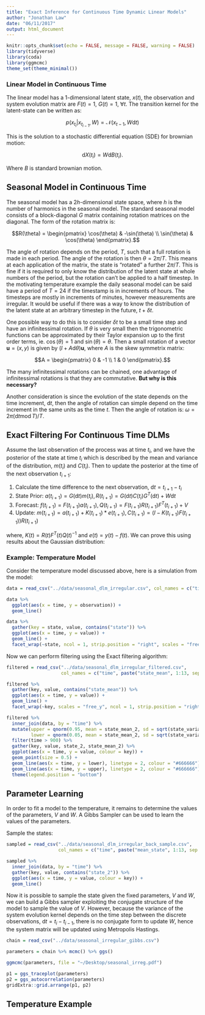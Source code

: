 ```yaml
---
title: "Exact Inference for Continuous Time Dynamic Linear Models"
author: "Jonathan Law"
date: "06/11/2017"
output: html_document
---
```


```r
knitr::opts_chunk$set(echo = FALSE, message = FALSE, warning = FALSE)
library(tidyverse)
library(coda)
library(ggmcmc)
theme_set(theme_minimal())
```

### Linear Model in Continuous Time

The linear model has a 1-dimensional latent state, $x(t)$, the observation and system evolution matrix are $F(t) = 1$, $G(t) = 1$, $\forall t$. The transition kernel for the latent-state can be written as:

$$p(x_{t_i} | x_{t_{i-1}}, W) = \mathcal{N}(x_{t-1}, W\textrm{d}t)$$

This is the solution to a stochastic differential equation (SDE) for brownian motion:

$$\textrm{d}X(t_i) = W\textrm{d}B(t_i).$$

Where $B$ is standard brownian motion. 

## Seasonal Model in Continuous Time

The seasonal model has a 2$h$-dimensional state space, where $h$ is the number of harmonics in the seasonal model. The standard seasonal model consists of a block-diagonal $G$ matrix containing rotation matrices on the diagonal. The form of the rotation matrix is:

$$R(\theta) = \begin{pmatrix}
\cos(\theta) & -\sin(\theta) \\
\sin(\theta) & \cos(\theta)
\end{pmatrix}.$$

The angle of rotation depends on the period, $T$, such that a full rotation is made in each period. The angle of the rotation is then $\theta = 2\pi / T$. This means at each application of the matrix, the state is "rotated" a further $2\pi/T$. This is fine if it is required to only know the distribution of the latent state at whole numbers of the period, but the rotation can't be applied to a half timestep. In the motivating temperature example the daily seasonal model can be said have a period of $T = 24$ if the timestamp is in increments of hours. The timesteps are mostly in increments of minutes, however measurements are irregular. It would be useful if there was a way to know the distribution of the latent state at an arbitrary timestep in the future, $t + \delta t$. 

One possible way to do this is to consider $\delta t$ to be a small time step and have an infinitessimal rotation. If $\theta$ is very small then the trigonometric functions can be approximated by their Taylor expansion up to the first order terms, ie. $\cos(\theta) = 1$ and $\sin(\theta) = \theta$. Then a small rotation of a vector $\textbf{u} = (x, y)$ is given by $(I + A\textrm{d}\theta)\textbf{u}$, where $A$ is the skew symmetrix matrix:

$$A = \begin{pmatrix}
0 & -1 \\
1 & 0
\end{pmatrix}.$$

The many infinitessimal rotations can be chained, one advantage of infinitessimal rotations is that they are commutative. **But why is this necessary?**

Another consideration is since the evolution of the state depends on the time increment, $\textrm{d}t$, then the angle of rotation can simple depend on the time increment in the same units as the time $t$. Then the angle of rotation is: $\omega = 2\pi(\textrm{d}t \operatorname{mod} T) / T$.

## Exact Filtering For Continuous Time DLMs

Assume the last observation of the process was at time $t_i$, and we have the posterior of the state at time $t_i$ which is described by the mean and variance of the distribution, $m(t_i)$ and $C(t_i)$. Then to update the posterior at the time of the next observation $t_{i+1}$:

1. Calculate the time difference to the next observation, $\textrm{d}t = t_{i+1} - t_i$
2. State Prior: $a(t_{i+1}) = G(\textrm{d}t)m(t_i), R(t_{i+1}) = G(\textrm{d}t)C(t_i)G^T(\textrm{d}t) + W \textrm{d}t$
3. Forecast: $f(t_{i+1}) = F(t_{i+1})a(t_{i+1}), Q(t_{i+1}) = F(t_{i+1}) R(t_{i+1}) F^T(t_{i+1}) + V$
4. Update: $m(t_{i+1}) = a(t_{i+1}) + K(t_{i+1}) * e(t_{i+1}), C(t_{i+1}) = (I - K(t_{i+1}) F(t_{i+1})) R(t_{i+1})$

where, $K(t) = R(t) F^T(t) Q(t)^{-1}$ and  $e(t) = y(t) - f(t)$. We can prove this using results about the Gaussian distribution:

### Example: Temperature Model

Consider the temperature model discussed above, here is a simulation from the model:

```r
data = read_csv("../data/seasonal_dlm_irregular.csv", col_names = c("time", "observation", paste("state", 1:13, sep = "_")))

data %>%
  ggplot(aes(x = time, y = observation)) +
  geom_line()
```

```r
data %>%
  gather(key = state, value, contains("state")) %>%
  ggplot(aes(x = time, y = value)) +
  geom_line() +
  facet_wrap(~state, ncol = 1, strip.position = "right", scales = "free_y")
```

Now we can perform filtering using the Exact filtering algorithm:

```r
filtered = read_csv("../data/seasonal_dlm_irregular_filtered.csv", 
                    col_names = c("time", paste("state_mean", 1:13, sep = "_"), paste("state_variance", 1:13, sep = "_")))

filtered %>%
  gather(key, value, contains("state_mean")) %>%
  ggplot(aes(x = time, y = value)) +
  geom_line() +
  facet_wrap(~key, scales = "free_y", ncol = 1, strip.position = "right")

filtered %>%
  inner_join(data, by = "time") %>%
  mutate(upper = qnorm(0.95, mean = state_mean_2, sd = sqrt(state_variance_2)), 
         lower = qnorm(0.05, mean = state_mean_2, sd = sqrt(state_variance_2))) %>%
  filter(time > 900) %>%
  gather(key, value, state_2, state_mean_2) %>%
  ggplot(aes(x = time, y = value, colour = key)) +
  geom_point(size = 0.5) +
  geom_line(aes(x = time, y = lower), linetype = 2, colour = "#666666") +
  geom_line(aes(x = time, y = upper), linetype = 2, colour = "#666666") +
  theme(legend.position = "bottom")
```

## Parameter Learning

In order to fit a model to the temperature, it remains to determine the values of the parameters, $V$ and $W$. A Gibbs Sampler can be used to learn the values of the parameters.

Sample the states:

```r
sampled = read_csv("../data/seasonal_dlm_irregular_back_sample.csv", 
                   col_names = c("time", paste("mean_state", 1:13, sep = "_")))

sampled %>%
  inner_join(data, by = "time") %>%
  gather(key, value, contains("state_2")) %>%
  ggplot(aes(x = time, y = value, colour = key)) +
  geom_line()
```

Now it is possible to sample the state given the fixed parameters, $V$ and $W$, we can build a Gibbs sampler exploiting the conjugate structure of the model to sample the value of $V$. However, because the variance of the system evolution kernel depends on the time step between the discrete observations, $\textrm{d}t = t_i - t_{i-1}$, there is no conjugate form to update $W$, hence the system matrix will be updated using Metropolis Hastings.

```r
chain = read_csv("../data/seasonal_irregular_gibbs.csv")

parameters = chain %>% mcmc() %>% ggs()

ggmcmc(parameters, file = "~/Desktop/seasonal_irreg.pdf")
```

```r
p1 = ggs_traceplot(parameters)
p2 = ggs_autocorrelation(parameters)
gridExtra::grid.arrange(p1, p2)
```


## Temperature Example



```r

```

